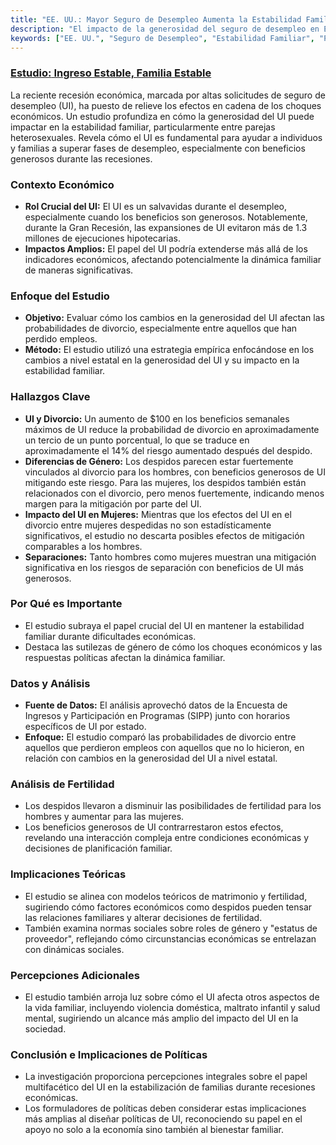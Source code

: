 ```yaml
---
title: "EE. UU.: Mayor Seguro de Desempleo Aumenta la Estabilidad Familiar"
description: "El impacto de la generosidad del seguro de desempleo en EE. UU. en la estabilidad familiar, probabilidades de divorcio y decisiones de fertilidad, con un enfoque en diferencias de género."
keywords: ["EE. UU.", "Seguro de Desempleo", "Estabilidad Familiar", "Probabilidad de Divorcio", "Decisiones de Fertilidad", "Recesión Económica", "Diferencias de Género", "Implicaciones de Políticas", "Choques Económicos"]
---
```


### [**Estudio:** Ingreso Estable, Familia Estable](https://www.nber.org/papers/w27753)

La reciente recesión económica, marcada por altas solicitudes de seguro de desempleo (UI), ha puesto de relieve los efectos en cadena de los choques económicos. Un estudio profundiza en cómo la generosidad del UI puede impactar en la estabilidad familiar, particularmente entre parejas heterosexuales. Revela cómo el UI es fundamental para ayudar a individuos y familias a superar fases de desempleo, especialmente con beneficios generosos durante las recesiones.

### **Contexto Económico**

* **Rol Crucial del UI:** El UI es un salvavidas durante el desempleo, especialmente cuando los beneficios son generosos. Notablemente, durante la Gran Recesión, las expansiones de UI evitaron más de 1.3 millones de ejecuciones hipotecarias.
* **Impactos Amplios:** El papel del UI podría extenderse más allá de los indicadores económicos, afectando potencialmente la dinámica familiar de maneras significativas.

### **Enfoque del Estudio**

* **Objetivo:** Evaluar cómo los cambios en la generosidad del UI afectan las probabilidades de divorcio, especialmente entre aquellos que han perdido empleos.
* **Método:** El estudio utilizó una estrategia empírica enfocándose en los cambios a nivel estatal en la generosidad del UI y su impacto en la estabilidad familiar.

### **Hallazgos Clave**

* **UI y Divorcio:** Un aumento de $100 en los beneficios semanales máximos de UI reduce la probabilidad de divorcio en aproximadamente un tercio de un punto porcentual, lo que se traduce en aproximadamente el 14% del riesgo aumentado después del despido.
* **Diferencias de Género:** Los despidos parecen estar fuertemente vinculados al divorcio para los hombres, con beneficios generosos de UI mitigando este riesgo. Para las mujeres, los despidos también están relacionados con el divorcio, pero menos fuertemente, indicando menos margen para la mitigación por parte del UI.
* **Impacto del UI en Mujeres:** Mientras que los efectos del UI en el divorcio entre mujeres despedidas no son estadísticamente significativos, el estudio no descarta posibles efectos de mitigación comparables a los hombres.
* **Separaciones:** Tanto hombres como mujeres muestran una mitigación significativa en los riesgos de separación con beneficios de UI más generosos.

### **Por Qué es Importante**

* El estudio subraya el papel crucial del UI en mantener la estabilidad familiar durante dificultades económicas.
* Destaca las sutilezas de género de cómo los choques económicos y las respuestas políticas afectan la dinámica familiar.

### **Datos y Análisis**

* **Fuente de Datos:** El análisis aprovechó datos de la Encuesta de Ingresos y Participación en Programas (SIPP) junto con horarios específicos de UI por estado.
* **Enfoque:** El estudio comparó las probabilidades de divorcio entre aquellos que perdieron empleos con aquellos que no lo hicieron, en relación con cambios en la generosidad del UI a nivel estatal.

### **Análisis de Fertilidad**

* Los despidos llevaron a disminuir las posibilidades de fertilidad para los hombres y aumentar para las mujeres.
* Los beneficios generosos de UI contrarrestaron estos efectos, revelando una interacción compleja entre condiciones económicas y decisiones de planificación familiar.

### **Implicaciones Teóricas**

* El estudio se alinea con modelos teóricos de matrimonio y fertilidad, sugiriendo cómo factores económicos como despidos pueden tensar las relaciones familiares y alterar decisiones de fertilidad.
* También examina normas sociales sobre roles de género y "estatus de proveedor", reflejando cómo circunstancias económicas se entrelazan con dinámicas sociales.

### **Percepciones Adicionales**

* El estudio también arroja luz sobre cómo el UI afecta otros aspectos de la vida familiar, incluyendo violencia doméstica, maltrato infantil y salud mental, sugiriendo un alcance más amplio del impacto del UI en la sociedad.

### **Conclusión e Implicaciones de Políticas**

* La investigación proporciona percepciones integrales sobre el papel multifacético del UI en la estabilización de familias durante recesiones económicas.
* Los formuladores de políticas deben considerar estas implicaciones más amplias al diseñar políticas de UI, reconociendo su papel en el apoyo no solo a la economía sino también al bienestar familiar.
